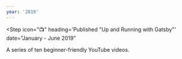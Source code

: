 ```yaml
---
year: '2019'
---
```


<Step icon="💼" heading="Joined ecobee, Inc." date="August 15, 2019"></Step>

<Step
  icon="📺"
  heading='Published "Up and Running with Gatsby"'
  date="January - June 2019"
>

A series of ten beginner-friendly YouTube videos.

</Step>
